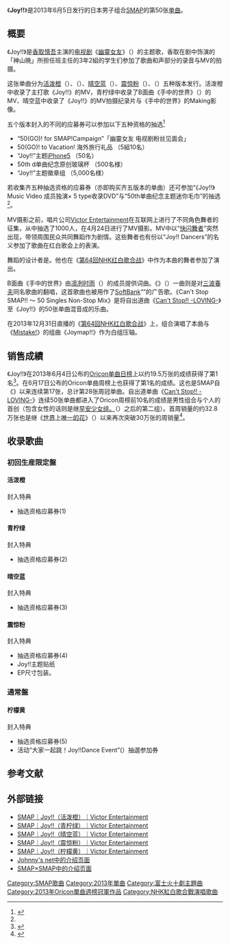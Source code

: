 {{Infobox Single 
| Name                 = Joy!!
| Artist               = [[SMAP|SMAP]]
| Album                = [[Mr.S|Mr.S]]
| A-side               = 
| B-side               = 手中的世界（只青柠绿与柠檬黄有）<br/>你好，世界各国（只活泼橙有）<br/>Can't Stop SMAP!! 〜 50 Singles Non-Stop Mix（只晴空蓝有）<br/>Joy!!（Red-T Remix）（只震惊粉有）
| Released             = 2013年6月5日<br />{{JPN}}
| Format               = [[单曲|单曲]]
| Recorded             = 
| Genre                = [[J-POP|J-POP]]
| Length               = 
| Label                = [[Victor_Entertainment|Victor Entertainment]]
| Writer               = 津野米咲
| Producer             = 
| Certification        = *白金<small>（[[日本唱片協会|日本唱片協会]]）</small>
| Chart position       = * 单曲週榜第1名<small>（[[Oricon公信榜|Oricon]]）</small>
* 2013年6月月榜第2名<small>（Oricon）</small>
* 2013年上半年榜第9名<small>（Oricon）</small>
* 2013年年榜第15名<small>（Oricon）</small>
* 进入榜单26次<small>（Oricon）</small>
| Last single          = 《[[Mistake!/Battery|Mistake!/<br/>Battery]]》<br/>（2013年）
| This single          = 《'''Joy!!'''》<br />（2013年）
| Next single          = 《[[时尚贵族/Hello|时尚贵族/<br/>Hello]]》<br/>（2013年）
| Misc                 =
}}
《'''Joy!!'''》是2013年6月5日发行的日本男子组合[[SMAP|SMAP]]的第50张[[单曲|单曲]]。

== 概要 ==
《Joy!!》是[[香取慎吾|香取慎吾]]主演的[[电视剧|电视剧]]《[[幽靈女友|幽靈女友]]》（{{lang|ja|幽かな彼女}}）的主题歌，香取在剧中饰演的「神山暁」所担任班主任的3年2組的学生们参加了歌曲和声部分的录音与MV的拍摄。

这张单曲分为[[橙色|活泼橙]]（{{lang|ja|ビビッドオレンジ}}）、{{link-ja|青柠绿|ライムグリーン}}（{{lang|ja|ライムグリーン}}）、[[晴空蓝|晴空蓝]]（{{lang|ja|スカイブルー}}）、[[粉色|震惊粉]]（{{lang|ja|ショッキングピンク}}）、{{link-ja|柠檬黄色|檸檬色|柠檬黄}}（{{lang|ja|レモンイエロー}}）五种版本发行。活泼橙中收录了主打歌《Joy!!》的MV，青柠绿中收录了B面曲《手中的世界》（{{lang|ja|掌の世界}}）的MV、晴空蓝中收录了《Joy!!》的MV拍摄纪录片与《手中的世界》的Making影像。

五个版本封入的不同的应募券可以参加以下五种资格的抽选<ref name="oricon.co.jp 2013-05-09">{{cite news |script-title=ja:SMAP、50thシングルは“5種5様”の「Joy!!」 |author= |newspaper=ORICON STYLE |date=2013-05-09 |url=http://www.oricon.co.jp/news/music/2024404/full/ |accessdate=2013-06-01 |archive-date=2013-11-12 |archive-url=https://web.archive.org/web/20131112032519/http://www.oricon.co.jp/news/music/2024404/full |dead-url=no }}</ref>
*“50(GO)! for SMAP!Campaign”「幽靈女友 电视剧粉丝见面会」
*50(GO)! to Vacation! 海外旅行礼品 （5組10名）
*“Joy!!”主题[[iPhone5|iPhone5]] （50名）
*50th d单曲纪念原创玻璃杯 （500名様）
*“Joy!!”主题徽章组 （5,000名様）
若收集齐五种抽选资格的应募券（亦即购买齐五版本的单曲）还可参加“《Joy!!》Music Video 成员独演× 5 type收录DVD”与“50th单曲纪念主题迷你毛巾”的抽选<ref name="oricon.co.jp 2013-05-09" />。

MV摄影之前，唱片公司[[Victor_Entertainment|Victor Entertainment]]在互联网上进行了不同角色舞者的征集，从中抽选了1000人，在4月24日进行了MV摄影。MV中以“[[快闪党|快闪舞者]]”突然出现，带领周围民众共同舞蹈作为剧情。这些舞者也有份以“Joy!! Dancers”的名义参加了歌曲在红白歌会上的表演。

舞蹈的设计者是{{link-ja|Kento Mori|ケント・モリ}}。他也在《[[第64回NHK红白歌合战|第64回NHK红白歌合战]]》中作为本曲的舞者参加了演出。

B面曲《手中的世界》由[[凛冽时雨|凛冽时雨]]（{{lang|ja|凛として時雨}}）的成员{{link-ja|北嶋徹|北嶋徹|TK}}提供词曲。《{{link-ja|你好，世界各国|世界の国からこんにちは}}》（{{lang|ja|世界の国からこんにちは}}）一曲则是对[[三波春夫|三波春夫]]同名歌曲的翻唱，这首歌曲也被用作了[[SoftBank_Mobile_Corporation|SoftBank]]“{{link-ja|UULA|UULA}}”的广告歌。《Can't Stop SMAP!! 〜 50 Singles Non-Stop Mix》是将自出道曲《[[Can't_Stop!!_-LOVING-|Can't Stop!! -LOVING-]]》至《Joy!!》的50张单曲混音成的乐曲。

在2013年12月31日直播的《[[第64回NHK红白歌合战|第64回NHK红白歌合战]]》上，组合演唱了本曲与《[[Mistake!/Battery|Mistake!]]》的组曲《Joymap!!》作为白组压轴。

== 销售成績 ==
《Joy!!》在2013年6月4日公布的[[Oricon公信榜|Oricon单曲日榜]]上以约19.5万张的成绩获得了第1名<ref>{{Cite web|script-title=ja:2013年06月04日のCDシングルデイリーランキング（2013年06月04日付）|work=ORICON STYLE|publisher=Oricon|language=ja|url=http://www.oricon.co.jp/rank/js/d/2013-06-04/|archivedate=2013-06-05|archiveurl=http://megalodon.jp/2013-0605-1953-17/www.oricon.co.jp/rank/js/d/2013-06-04/|accessdate=2013-06-11}}</ref>。在6月17日公布的Oricon单曲周榜上也获得了第1名的成绩。这也是SMAP自《{{link-ja|freebird|freebird}}》以来连续第17张，总计第28张周冠单曲。自出道单曲《[[Can't_Stop!!_-LOVING-|Can't Stop!! -LOVING-]]》连续50张单曲都进入了Oricon周榜前10名的成绩是男性组合与个人的首创（包含女性的话则是继[[早安少女组。|早安少女组。]]（{{lang|ja|モーニング娘。}}）之后的第二组）。首周销量的约32.8万张也是继《[[世界上唯一的花|世界上唯一的花]]》（{{lang|ja|世界に一つだけの花}}）以来再次突破30万张的周销量<ref>{{Cite news|script-title=ja:【オリコン】SMAP、史上初のデビュー曲から50作連続TOP10入り|language=ja|newspaper=ORICON STYLE|publisher=Oricon|date=2013-06-11|url=http://www.oricon.co.jp/news/rankmusic/2025493/full/|accessdate=2013-06-11|archive-date=2013-10-12|archive-url=https://web.archive.org/web/20131012184612/http://www.oricon.co.jp/news/rankmusic/2025493/full/|dead-url=no}}</ref>。

== 收录歌曲 ==
=== 初回生産限定盤 ===
==== 活泼橙 ====
{{tracklist
| collapsed       = yes
| headline        = CD
| extra_column    = 編曲
| total_length    = 

| title1          = Joy!!
| note1           = 
| lyrics1         = {{link-ja|津野米咲|赤い公園}}
| music1          = 津野米咲
| extra1          = [[菅野洋子|菅野洋子]]（{{lang|ja|菅野よう子}}）
| length1         = 3:59

| title2          = {{link-ja|你好，世界各国|世界の国からこんにちは}}
| note2           = 
| lyrics2         = {{link-ja|島田陽子 (詩人)|島田陽子 (詩人)|島田陽子}}
| music2          = {{link-ja|中村八大|中村八大}}
| extra2          = {{link-ja|森俊之|森俊之}}
| length2         = 2:34

| title3          = Joy!!
| note3           = back track
| lyrics3         =
| music3          =
| extra3          =
| length3         = 3:57
}}
{{Tracklist
| collapsed       = yes
| headline        = DVD 
| total_length    = 

| title1          = Joy!!
| note1           = Music Video
| length1         = 5:42
}}
<div class="NavFrame" style="clear: both; border:0;">
<div class="NavHead" style="text-align: left;">封入特典</div>
<div class="NavContent" style="text-align: left;">
* 抽选资格应募券(1)
</div></div>

==== 青柠绿 ====
{{tracklist
| collapsed       = yes
| headline        = CD
| extra_column    = 編曲
| total_length    = 

| title1          = Joy!!
| note1           = 
| lyrics1         = 津野米咲
| music1          = 津野米咲
| extra1          = 菅野洋子
| length1         = 3:59

| title2          = 手中的世界
| note2           =
| lyrics2         = {{link-ja|北嶋徹|北嶋徹|TK}}
| music2          = TK
| extra2          = {{link-ja|CMJK|CMJK}}
| length2         = 4:19

| title3          = Joy!!
| note3           = back track
| lyrics3         =
| music3          =
| extra3          =
| length3         = 3:59

| title4          = 手中的世界
| note4           = back track
| lyrics4         =
| music4          =
| extra4          =
| length4         = 4:17
}}
{{Tracklist
| collapsed       = yes
| headline        = DVD 
| total_length    = 

| title1          = 手中的世界
| note1           = Music Video
| length1         = 4:55
}}
<div class="NavFrame" style="clear: both; border:0;">
<div class="NavHead" style="text-align: left;">封入特典</div>
<div class="NavContent" style="text-align: left;">
* 抽选资格应募券(2)
</div></div>
==== 晴空蓝 ====
{{tracklist
| collapsed       = yes
| headline        = CD
| extra_column    = 編曲
| total_length    = 

| title1          = Joy!!
| note1           = 
| lyrics1         = 津野米咲
| music1          = 津野米咲
| extra1          = 菅野洋子
| length1         = 3:59

| title2          = Can't Stop SMAP!! 〜 50 Singles Non-Stop Mix
| note2           =
| lyrics2         =
| music2          =
| extra2          =
| length2         = 30:03

| title3          = Joy!!
| note3           = back track
| lyrics3         =
| music3          =
| extra3          =
| length3         = 3:57
}}
{{Tracklist
| collapsed       = yes
| headline        = DVD 
| total_length    = 12:49

| title1          = Joy!!
| note1           = Music Video Documentary
| length1         = 

| title2          =手中的世界
| note2           = Making
| length2         =
}}
<div class="NavFrame" style="clear: both; border:0;">
<div class="NavHead" style="text-align: left;">封入特典</div>
<div class="NavContent" style="text-align: left;">
* 抽选资格应募券(3)
</div></div>
==== 震惊粉 ====
{{tracklist
| collapsed       = yes
| headline        = CD
| extra_column    = 編曲
| total_length    = 

| title1          = Joy!!
| note1           = 
| lyrics1         = 津野米咲
| music1          = 津野米咲
| extra1          = 菅野洋子
| length1         = 3:59

| title2          = Joy!!（Red-T Remix）
| note2           = 
| lyrics2         = 津野米咲
| music2          = 津野米咲
| extra2          = Red-T（混音）
| length2         = 3:31

| title3          = Joy!!
| note3           = back track
| lyrics3         =
| music3          =
| extra3          =
| length3         = 3:57
}}
<div class="NavFrame" style="clear: both; border:0;">
<div class="NavHead" style="text-align: left;">封入特典</div>
<div class="NavContent" style="text-align: left;">
* 抽选资格应募券(4)
* Joy!!主题贴纸
* EP尺寸包装。
</div></div>
=== 通常盤 ===
==== 柠檬黄 ====
{{tracklist
| collapsed       = yes
| headline        = CD
| extra_column    = 編曲
| total_length    = 

| title1          = Joy!!
| note1           = 
| lyrics1         = 津野米咲
| music1          = 津野米咲
| extra1          = 菅野洋子
| length1         = 3:59

| title2          = 手中的世界
| note2           =
| lyrics2         = TK
| music2          = TK
| extra2          = CMJK
| length2         = 4:19

| title3          = Joy!!
| note3           = back track
| lyrics3         =
| music3          =
| extra3          =
| length3         = 3:57

| title4          = 手中的世界
| note4           = back track
| lyrics4         =
| music4          =
| extra4          =
| length4         = 4:17
}}
<div class="NavFrame" style="clear: both; border:0;">
<div class="NavHead" style="text-align: left;">封入特典</div>
<div class="NavContent" style="text-align: left;">
* 抽选资格应募券(5)
* 活动“大家一起跳！Joy!!Dance Event”({{lang|ja|みんなで踊ろう!Joy!!ダンスイベント}}）抽選参加券
</div></div>

== 参考文献 ==
{{Reflist}}

== 外部链接 ==
* [http://www.jvcmusic.co.jp/-/Discography/A002763/VIZL-1088.html SMAP｜Joy!!（活泼橙）｜Victor Entertainment] {{Wayback|url=http://www.jvcmusic.co.jp/-/Discography/A002763/VIZL-1088.html |date=20200927233646 }}
* [http://www.jvcmusic.co.jp/-/Discography/A002763/VIZL-1099.html SMAP｜Joy!!（青柠绿）｜Victor Entertainment] {{Wayback|url=http://www.jvcmusic.co.jp/-/Discography/A002763/VIZL-1099.html |date=20200927224812 }}
* [http://www.jvcmusic.co.jp/-/Discography/A002763/VIZL-1100.html SMAP｜Joy!!（晴空蓝）｜Victor Entertainment] {{Wayback|url=http://www.jvcmusic.co.jp/-/Discography/A002763/VIZL-1100.html |date=20200928000718 }}
* [http://www.jvcmusic.co.jp/-/Discography/A002763/VICL-38022.html SMAP｜Joy!!（震惊粉）｜Victor Entertainment] {{Wayback|url=http://www.jvcmusic.co.jp/-/Discography/A002763/VICL-38022.html |date=20200927234154 }}
* [http://www.jvcmusic.co.jp/-/Discography/A002763/VICL-38033.html SMAP｜Joy!!（柠檬黄）｜Victor Entertainment] {{Wayback|url=http://www.jvcmusic.co.jp/-/Discography/A002763/VICL-38033.html |date=20201101003229 }}
* [http://www.johnnys-net.jp/page?id=discoDetail&dataId=2006 Johnny's net中的介绍页面] {{Wayback|url=http://www.johnnys-net.jp/page?id=discoDetail&dataId=2006 |date=20170827235635 }}
* [https://web.archive.org/web/20140110094001/http://www.fujitv.co.jp/smapsmap/joy/joy.html SMAP×SMAP中的介绍页面]

{{SMAP}}
{{富士火十劇主題曲2010年代前半部}}
{{Oricon單曲週榜冠軍 (2013年)|2013年6月17日}}
{{JAPAN Hot 100冠軍 (2013年)|2013年6月17日}}
{{Hot Singles Sales冠軍 (2013年)|2013年6月17日}}

{{DEFAULTSORT:Joy}}
[[Category:SMAP歌曲|Category:SMAP歌曲]]
[[Category:2013年單曲|Category:2013年單曲]]
[[Category:富士火十劇主題曲|Category:富士火十劇主題曲]]
[[Category:2013年Oricon單曲週榜冠軍作品|Category:2013年Oricon單曲週榜冠軍作品]]
[[Category:NHK紅白歌合戰演唱歌曲|Category:NHK紅白歌合戰演唱歌曲]]